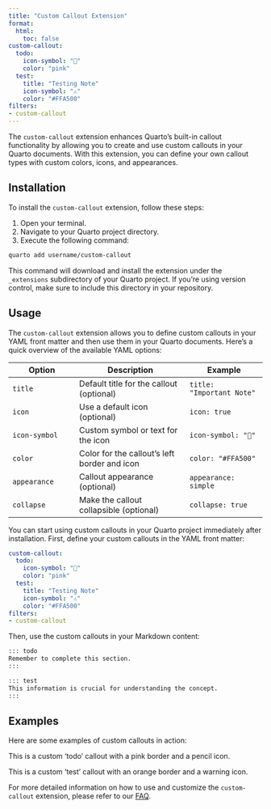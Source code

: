 ```yaml
---
title: "Custom Callout Extension"
format: 
  html:
    toc: false
custom-callout:
  todo:
    icon-symbol: "📝"
    color: "pink"
  test:
    title: "Testing Note"
    icon-symbol: "⚠️"
    color: "#FFA500"
filters:
- custom-callout
---
```


The `custom-callout` extension enhances Quarto's built-in callout functionality by allowing you to
create and use custom callouts in your Quarto documents. With this extension, you can define your 
own callout types with custom colors, icons, and appearances.

## Installation

To install the `custom-callout` extension, follow these steps:

1. Open your terminal.
2. Navigate to your Quarto project directory.
3. Execute the following command:

```bash
quarto add username/custom-callout
```

This command will download and install the extension under the `_extensions` subdirectory of your Quarto project. 
If you're using version control, make sure to include this directory in your repository.

## Usage

The `custom-callout` extension allows you to define custom callouts in your YAML front matter and then use them in your Quarto documents.
Here's a quick overview of the available YAML options:

| Option | Description | Example |
|--------|-------------|---------|
| `title` | Default title for the callout (optional) | `title: "Important Note"` |
| `icon` | Use a default icon (optional) | `icon: true` |
| `icon-symbol` | Custom symbol or text for the icon | `icon-symbol: "📝"` |
| `color` | Color for the callout's left border and icon | `color: "#FFA500"` |
| `appearance` | Callout appearance (optional) | `appearance: simple` |
| `collapse` | Make the callout collapsible (optional) | `collapse: true` |

You can start using custom callouts in your Quarto project immediately after installation. First, define your custom callouts in the YAML front matter:

```yaml
custom-callout:
  todo:
    icon-symbol: "📝"
    color: "pink"
  test:
    title: "Testing Note"
    icon-symbol: "⚠️"
    color: "#FFA500"
filters:
- custom-callout
```


Then, use the custom callouts in your Markdown content:

```markdown
::: todo
Remember to complete this section.
:::

::: test
This information is crucial for understanding the concept.
:::
```

## Examples

Here are some examples of custom callouts in action:

::: {.todo}
This is a custom 'todo' callout with a pink border and a pencil icon.
:::

::: {.test}
This is a custom 'test' callout with an orange border and a warning icon.
:::

For more detailed information on how to use and customize the `custom-callout` extension, please refer to our [FAQ](qcustom-callout-faq.qmd).
